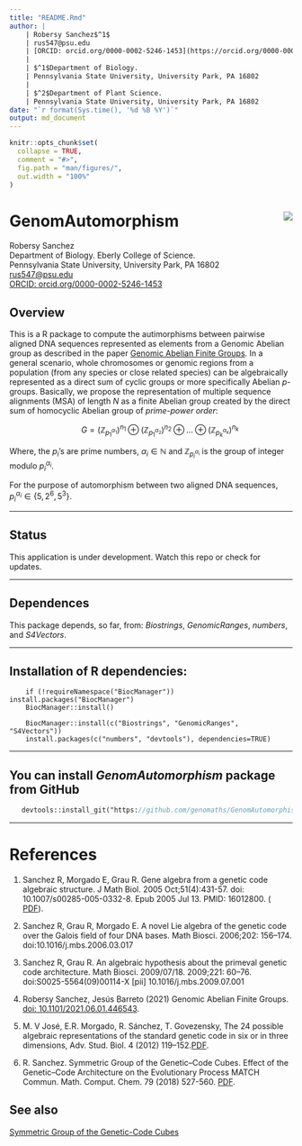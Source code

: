 ```yaml
---
title: "README.Rmd"
author: |
    | Robersy Sanchez$^1$
    | rus547@psu.edu
    | [ORCID: orcid.org/0000-0002-5246-1453](https://orcid.org/0000-0002-5246-1453)  
    |
    | $^1$Department of Biology.
    | Pennsylvania State University, University Park, PA 16802
    |
    | $^2$Department of Plant Science.
    | Pennsylvania State University, University Park, PA 16802
date: "`r format(Sys.time(), '%d %B %Y')`"
output: md_document
---
```


<!-- README.md is generated from README.Rmd. Please edit that file -->

```r
knitr::opts_chunk$set(
  collapse = TRUE,
  comment = "#>",
  fig.path = "man/figures/",
  out.width = "100%"
)
```

# GenomAutomorphism [<img src="man/figures/logo.png" align="right" />](https://genomaths.github.io/genomautomorphism)

Robersy Sanchez  
Department of Biology. Eberly College of Science.  
Pennsylvania State University, University Park, PA 16802  
<rus547@psu.edu>  
[ORCID:
orcid.org/0000-0002-5246-1453](https://orcid.org/0000-0002-5246-1453)

## Overview
This is a R package to compute the autimorphisms between pairwise aligned DNA
sequences represented as elements from a Genomic Abelian group as described in
the paper [Genomic Abelian Finite
Groups](https://www.biorxiv.org/content/10.1101/2021.06.01.446543v2). In a
general scenario, whole chromosomes or genomic regions from a population 
(from any species or close related species) can be algebraically
represented as a direct sum of cyclic groups or more specifically
Abelian *p*-groups. Basically, we propose the representation of multiple sequence
alignments (MSA) of length _N_ as a finite Abelian group created by the direct
sum of homocyclic Abelian group of _prime-power order_:

$$
\qquad G = (\mathbb{Z}_{p^{\alpha_{1}}_1})^{n_1} \oplus (\mathbb{Z}_{p^{\alpha_{2}}_1})^{n_2} \oplus \dots \oplus (\mathbb{Z}_{p^{\alpha_{k}}_k})^{n_k} 
$$

Where, the $p_i$'s are prime numbers, $\alpha_i \in \mathbb{N}$ and 
$\mathbb{Z}_{p^{\alpha_{i}}_i}$ is the group of integer modulo 
$p^{\alpha_{i}}_i$. 

For the purpose of automorphism between two aligned DNA sequences, 
$p^{\alpha_{i}}_i \in \{5, 2^6, 5^3 \}$.

------------

## Status

This application is under development. Watch this repo or check for updates.

------------

## Dependences

This package depends, so far, from: _Biostrings_, _GenomicRanges_, 
_numbers_, and _S4Vectors_.

------------

## Installation of R dependencies:

```install
    if (!requireNamespace("BiocManager")) install.packages("BiocManager")
    BiocManager::install()
    
    BiocManager::install(c("Biostrings", "GenomicRanges", "S4Vectors"))
    install.packages(c("numbers", "devtools"), dependencies=TRUE)
```

------------

## You can install _*GenomAutomorphism*_ package from GitHub

```install.p
   devtools::install_git("https://github.com/genomaths/GenomAutomorphism.git")

```

------------

# References
 1. Sanchez R, Morgado E, Grau R. Gene algebra from a genetic code
 algebraic structure. J Math Biol. 2005 Oct;51(4):431-57.
 doi: 10.1007/s00285-005-0332-8. Epub 2005 Jul 13. PMID: 16012800. (
 [PDF](https://arxiv.org/pdf/q-bio/0412033.pdf)).
 
 2. Sanchez R, Grau R, Morgado E. A novel Lie algebra of the genetic code over 
 the Galois field of four DNA bases. Math Biosci. 2006;202: 156–174. 
 doi:10.1016/j.mbs.2006.03.017
 
 3. Sanchez R, Grau R. An algebraic hypothesis about the primeval genetic code 
 architecture. Math Biosci. 2009/07/18. 2009;221: 60–76. 
 doi:S0025-5564(09)00114-X [pii] 10.1016/j.mbs.2009.07.001
 
 4. Robersy Sanchez, Jesús Barreto (2021) Genomic Abelian Finite
  Groups.
 [doi: 10.1101/2021.06.01.446543](https://doi.org/10.1101/2021.06.01.446543).
 
 5. M. V José, E.R. Morgado, R. Sánchez, T. Govezensky, The 24 possible
 algebraic representations of the standard genetic code in six or in three
 dimensions, Adv. Stud. Biol. 4 (2012) 119–152.[PDF](https://is.gd/na9eap).
 
 6. R. Sanchez. Symmetric Group of the Genetic–Code Cubes. Effect of the
 Genetic–Code Architecture on the Evolutionary Process MATCH Commun. Math.
 Comput. Chem. 79 (2018) 527-560. [PDF](https://bit.ly/2Z9mjM7).

## See also

[Symmetric Group of the Genetic-Code Cubes](https://github.com/genomaths/GenomeAlgebra_SymmetricGroup)

